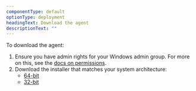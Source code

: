 ```yaml
---
componentType: default
optionType: deployment
headingText: Download the agent
descriptionText: ""
---
```


To download the agent:

1. Ensure you have admin rights for your Windows admin group. For more on this, see the [docs on permissions](/docs/agents/net-agent/getting-started/compatibility-requirements-net-framework-agent#user-rights).
2. Download the installer that matches your system architecture:
   * [64-bit](https://download.newrelic.com/dot_net_agent/latest_release/NewRelicDotNetAgent_x64.msi)
   * [32-bit](https://download.newrelic.com/dot_net_agent/latest_release/NewRelicDotNetAgent_x86.msi)